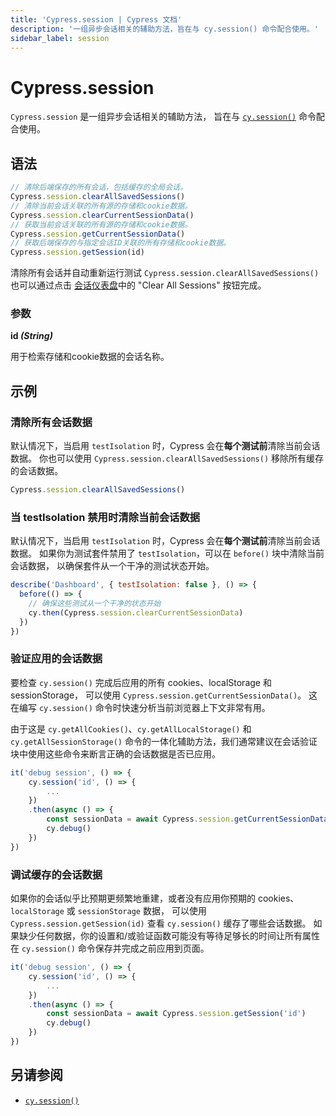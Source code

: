 ```yaml
---
title: 'Cypress.session | Cypress 文档'
description: '一组异步会话相关的辅助方法，旨在与 cy.session() 命令配合使用。'
sidebar_label: session
---
```


<ProductHeading product="app" />

# Cypress.session

`Cypress.session` 是一组异步会话相关的辅助方法，
旨在与 [`cy.session()`](/api/commands/session) 命令配合使用。

## 语法

```javascript
// 清除后端保存的所有会话，包括缓存的全局会话。
Cypress.session.clearAllSavedSessions()
// 清除当前会话关联的所有源的存储和cookie数据。
Cypress.session.clearCurrentSessionData()
// 获取当前会话关联的所有源的存储和cookie数据。
Cypress.session.getCurrentSessionData()
// 获取后端保存的与指定会话ID关联的所有存储和cookie数据。
Cypress.session.getSession(id)
```

清除所有会话并自动重新运行测试
`Cypress.session.clearAllSavedSessions()` 也可以通过点击
[会话仪表盘](/api/commands/session#The-Instrument-Panel)中的
"Clear All Sessions" 按钮完成。

<DocsImage
  src="/img/api/session/sessions-panel.png"
  alt="会话仪表盘"
/>

### 参数

<Icon name="angle-right" /> **id _(String)_**

用于检索存储和cookie数据的会话名称。

## 示例

### 清除所有会话数据

默认情况下，当启用 `testIsolation` 时，Cypress 会在**每个测试前**清除当前会话数据。
你也可以使用 `Cypress.session.clearAllSavedSessions()` 移除所有缓存的会话数据。

```js
Cypress.session.clearAllSavedSessions()
```

### 当 testIsolation 禁用时清除当前会话数据

默认情况下，当启用 `testIsolation` 时，Cypress 会在**每个测试前**清除当前会话数据。
如果你为测试套件禁用了 `testIsolation`，可以在 `before()` 块中清除当前会话数据，
以确保套件从一个干净的测试状态开始。

```js
describe('Dashboard', { testIsolation: false }, () => {
  before(() => {
    // 确保这些测试从一个干净的状态开始
    cy.then(Cypress.session.clearCurrentSessionData)
  })
})
```

### 验证应用的会话数据

要检查 `cy.session()` 完成后应用的所有 cookies、localStorage 和 sessionStorage，
可以使用 `Cypress.session.getCurrentSessionData()`。
这在编写 `cy.session()` 命令时快速分析当前浏览器上下文非常有用。

由于这是 `cy.getAllCookies()`、`cy.getAllLocalStorage()` 和 `cy.getAllSessionStorage()` 
命令的一体化辅助方法，我们通常建议在会话验证块中使用这些命令来断言正确的会话数据是否已应用。

```js
it('debug session', () => {
    cy.session('id', () => {
        ...
    })
    .then(async () => {
        const sessionData = await Cypress.session.getCurrentSessionData()
        cy.debug()
    })
})
```

### 调试缓存的会话数据

如果你的会话似乎比预期更频繁地重建，或者没有应用你预期的 cookies、`localStorage` 或 `sessionStorage` 数据，
可以使用 `Cypress.session.getSession(id)` 查看 `cy.session()` 缓存了哪些会话数据。
如果缺少任何数据，你的设置和/或验证函数可能没有等待足够长的时间让所有属性在 `cy.session()` 命令保存并完成之前应用到页面。

```js
it('debug session', () => {
    cy.session('id', () => {
        ...
    })
    .then(async () => {
        const sessionData = await Cypress.session.getSession('id')
        cy.debug()
    })
})
```

## 另请参阅

- [`cy.session()`](/api/commands/session)